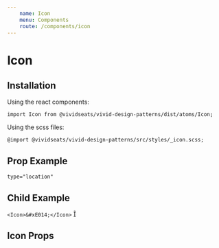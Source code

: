 ```yaml
---
    name: Icon
    menu: Components
    route: /components/icon
---
```



# Icon
## Installation
Using the react components:

`import Icon from @vividseats/vivid-design-patterns/dist/atoms/Icon;`

Using the scss files:

`@import @vividseats/vivid-design-patterns/src/styles/_icon.scss;`

## Prop Example
`type="location"`
<Playground>
    <Icon type="location" />
</Playground>

## Child Example
`<Icon>&#xE014;</Icon>`
<Playground>
    <Icon>&#xE014;</Icon>
</Playground>

## Icon Props
<PropsTable of={Icon}/>
